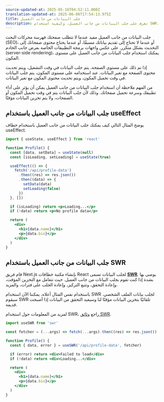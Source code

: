```yaml
---
source-updated-at: 2025-05-16T04:52:11.000Z
translation-updated-at: 2025-06-06T17:54:13.975Z
title: جلب البيانات من جانب العميل
description: تعرف على جلب البيانات من جانب العميل، وكيفية استخدام SWR، وهي مكتبة خطافات React لجلب البيانات التي تتعامل مع التخزين المؤقت، وإعادة التحقق، وتتبع التركيز، وإعادة الجلب على فترات والمزيد.
---
```


جلب البيانات من جانب العميل مفيد عندما لا تتطلب صفحتك فهرسة محركات البحث (SEO)، أو عندما لا تحتاج إلى تقديم بياناتك مسبقًا، أو عندما يحتاج محتوى صفحاتك إلى التحديث بشكل متكرر. على عكس واجهات برمجة التطبيقات الخاصة بعرض جانب الخادم (server-side rendering)، يمكنك استخدام جلب البيانات من جانب العميل على مستوى المكون.

إذا تم ذلك على مستوى الصفحة، يتم جلب البيانات في وقت التشغيل، ويتم تحديث محتوى الصفحة مع تغير البيانات. عند استخدامه على مستوى المكون، يتم جلب البيانات في وقت تحميل المكون، ويتم تحديث محتوى المكون مع تغير البيانات.

من المهم ملاحظة أن استخدام جلب البيانات من جانب العميل يمكن أن يؤثر على أداء تطبيقك وسرعة تحميل صفحاتك. وذلك لأن جلب البيانات يتم في وقت تحميل المكون أو الصفحات، ولا يتم تخزين البيانات مؤقتًا.

## جلب البيانات من جانب العميل باستخدام useEffect

يوضح المثال التالي كيف يمكنك جلب البيانات من جانب العميل باستخدام خطاف useEffect.

```jsx
import { useState, useEffect } from 'react'

function Profile() {
  const [data, setData] = useState(null)
  const [isLoading, setLoading] = useState(true)

  useEffect(() => {
    fetch('/api/profile-data')
      .then((res) => res.json())
      .then((data) => {
        setData(data)
        setLoading(false)
      })
  }, [])

  if (isLoading) return <p>Loading...</p>
  if (!data) return <p>No profile data</p>

  return (
    <div>
      <h1>{data.name}</h1>
      <p>{data.bio}</p>
    </div>
  )
}
```

## جلب البيانات من جانب العميل باستخدام SWR

قام فريق Next.js بإنشاء مكتبة خطافات React لجلب البيانات تسمى [**SWR**](https://swr.vercel.app/). يوصى بها بشدة إذا كنت تقوم بجلب البيانات من جانب العميل. حيث تتعامل مع التخزين المؤقت، وإعادة التحقق، وتتبع التركيز، وإعادة الجلب على فترات، والمزيد.

باستخدام نفس المثال أعلاه، يمكننا الآن استخدام SWR لجلب بيانات الملف الشخصي. سيقوم SWR تلقائيًا بتخزين البيانات مؤقتًا لنا وسيعيد التحقق من البيانات إذا أصبحت قديمة.

لمزيد من المعلومات حول استخدام SWR، راجع [وثائق SWR](https://swr.vercel.app/docs/getting-started).

```jsx
import useSWR from 'swr'

const fetcher = (...args) => fetch(...args).then((res) => res.json())

function Profile() {
  const { data, error } = useSWR('/api/profile-data', fetcher)

  if (error) return <div>Failed to load</div>
  if (!data) return <div>Loading...</div>

  return (
    <div>
      <h1>{data.name}</h1>
      <p>{data.bio}</p>
    </div>
  )
}
```